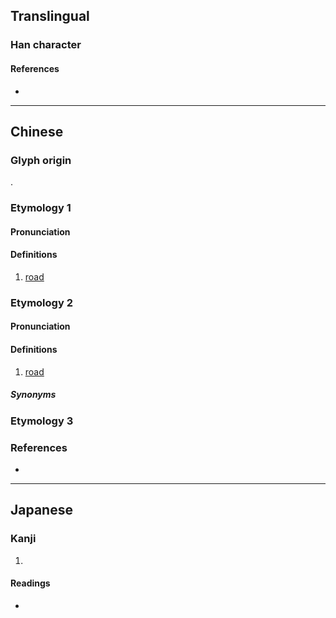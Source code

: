 {{character info}}
==Translingual==
{{Han simplified forms|墿|㘮|𰉣|ex=y}}
===Han character===
{{Han char|rn=32|rad=土|as=13|sn=16|four=46141|canj=GWLJ|ids=⿰土睪}}

====References====
* {{Han ref|kx=0240.050|dkj=05511|dj=0479.250|hdz=10491.130|uh=58BF|ud=22719|bh=E94C|bd=59724}}

----

==Chinese==

===Glyph origin===
{{Han etym}}
{{Han compound|土|睪|ls=psc|c1=s|c2=p}}.

===Etymology 1===
{{zh-forms|s=𰉣}}

====Pronunciation====
{{zh-pron
|m=yì
|c=jik6
|mc=y
|oc=y
|cat=n
}}

====Definitions====
{{zh-hanzi}}

# {{zh-hg}} [[road]]

===Etymology 2===
{{zh-forms|s=𰉣|alt=路}}

====Pronunciation====
{{zh-pron
|mb=diō̤
|md=diô
|cat=n
}}

====Definitions====
{{zh-hanzi}}

# {{lb|zh|Min Bei|Min Dong|Min Zhong}} [[road]]

=====Synonyms=====
{{zh-dial|路}}

===Etymology 3===
{{zh-see|途|v}}

===References===
* {{R:yue:Hanzi}}

----

==Japanese==
{{ja-kanji forms|㘮|墿}}
===Kanji===
{{ja-kanji|grade=|rs=土13|shin=㘮}}
# {{rfdef|ja|sort=土13}}

====Readings====
* {{ja-readings|on=[[えき]] (eki), [[と]] (to)|kun=[[みち]] (michi)}}